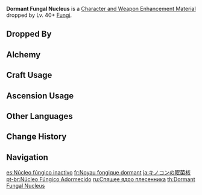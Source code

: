 {{Item Infobox
|id           = 112063
|image        = Item Dormant Fungal Nucleus.png
|type         = Character and Weapon Enhancement Materials
|group        = Fungal Nuclei
|group2       = Elite Enemy Drops
|invCategory  = Character Development Items
|quality      = 3
|description  = Body tissue left behind by a Fungus that has been exposed to intense elemental stimulation.<br />There was once a protracted debate among Amurta researchers on whether the Fungi should be categorized as plants or animals. In the end, they reached an agreement and closed the case for good — the Fungi shall be its own category, neither plant nor animal.
|source1      = Dropped by Lv. 40+ [[Fungi]]
|source2      = [[Alchemy]]
}}
'''Dormant Fungal Nucleus''' is a [[Character and Weapon Enhancement Material]] dropped by Lv. 40+ [[Fungi]].

==Dropped By==
{{Dropped By|level=40}}

==Alchemy==
{{Recipe
|type = Crafting
|Inactivated Fungal Nucleus = 3
|Mora = 50
|sort = Inactivated Fungal Nucleus;Mora
}}

==Craft Usage==
{{Craft Usage}}

==Ascension Usage==
{{Ascension Usage}}

==Other Languages==
{{Other Languages
|en      = Dormant Fungal Nucleus
|zhs     = 休眠菌核
|zhs_rm  = Xiūmián Jūnhé
|zht     = 休眠菌核
|zht_rm  = Xiūmián Jūnhé
|zh_tl   = Dormant Sclerotium
|ja      = キノコンの眠菌核
|ja_rm   = Kinokon no Min-kinkaku
|ja_tl   = Fungi's Dormant Sclerotium
|ko      = 잠든 버섯{{tt|핵|核}}
|ko_rm   = Jamdeun Beoseot-haek
|ko_tl   = Dormant Mushroom Nucleus
|es      = Núcleo fúngico inactivo
|es_tl   = Inactive Fungal Nucleus
|fr      = Noyau fongique dormant
|fr_tl   = Dormant Fungal Nucleus
|ru      = Спящее ядро плесенника
|ru_tl   = Dormant Fungi Nucleus
|th      = Dormant Fungal Nucleus
|vi      = Nhân Bào Nấm Bất Động
|vi_tl   = 
|de      = Schlafendes Sklerotium
|de_tl   = Dormant Sclerotium
|id      = Dormant Fungal Nucleus
|pt      = Núcleo Fúngico Adormecido
|pt_tl   = 
|tr      = Pasif Mantar Özü
|tr_tl   = 
|it      = Nucleo di Miconoide dormiente
|it_tl   = 
}}

==Change History==
{{Change History|3.0}}

==Navigation==
{{Development Item Navbox|Character and Weapon Enhancement Materials}}

[[es:Núcleo fúngico inactivo]]
[[fr:Noyau fongique dormant]]
[[ja:キノコンの眠菌核]]
[[pt-br:Núcleo Fúngico Adormecido]]
[[ru:Спящее ядро плесенника]]
[[th:Dormant Fungal Nucleus]]